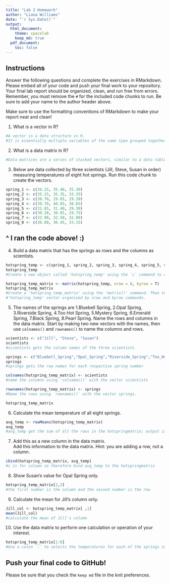 ```yaml
---
title: "Lab 2 Homework"
author: "Liana Williams"
date: "`r Sys.Date()`"
output:
  html_document: 
    theme: spacelab
    keep_md: true
  pdf_document:
    toc: false
---
```


## Instructions
Answer the following questions and complete the exercises in RMarkdown. Please embed all of your code and push your final work to your repository. Your final lab report should be organized, clean, and run free from errors. Remember, you must remove the `#` for the included code chunks to run. Be sure to add your name to the author header above.  

Make sure to use the formatting conventions of RMarkdown to make your report neat and clean!  

1. What is a vector in R?  

```r
#A vector is a data structure in R.  
#It is essentially multiple variables of the same type grouped together under a single piece of memory. 
```


2. What is a data matrix in R?  

```r
#Data matrices are a series of stacked vectors, similar to a data table.
```

3. Below are data collected by three scientists (Jill, Steve, Susan in order) measuring temperatures of eight hot springs. Run this code chunk to create the vectors.  

```r
spring_1 <- c(36.25, 35.40, 35.30)
spring_2 <- c(35.15, 35.35, 33.35)
spring_3 <- c(30.70, 29.65, 29.20)
spring_4 <- c(39.70, 40.05, 38.65)
spring_5 <- c(31.85, 31.40, 29.30)
spring_6 <- c(30.20, 30.65, 29.75)
spring_7 <- c(32.90, 32.50, 32.80)
spring_8 <- c(36.80, 36.45, 33.15)
```
## ^ I ran the code above! :)



4. Build a data matrix that has the springs as rows and the columns as scientists.  

```r
hotspring_temp <- c(spring_1, spring_2, spring_3, spring_4, spring_5, spring_6, spring_7, spring_8)
hotspring_temp
#Create a new object called 'hotspring_temp' using the `c` command to combine the vectors into one.
```

```r
hotspring_temp_matrix <- matrix(hotspring_temp, nrow = 8, byrow = T)
hotspring_temp_matrix
#Create a 'hotspring_temp_matrix' using the 'matrix()' command. Then tell R how to organize
#'hotspring_temp' vector organized by nrow and byrow commands. 
```

5. The names of the springs are 1.Bluebell Spring, 2.Opal Spring, 3.Riverside Spring, 4.Too Hot Spring, 5.Mystery Spring, 6.Emerald Spring, 7.Black Spring, 8.Pearl Spring. Name the rows and columns in the data matrix. Start by making two new vectors with the names, then use `colnames()` and `rownames()` to name the columns and rows.

```r
scientists <- c("Jill", "Steve", "Susan")
scientists
#scientists gets the column names of the three scientists 
```

```r
springs <- c("Bluebell_Spring","Opal_Spring","Riverside_Spring","Too_Hot_Spring","Mystery_Spring","Emerald_Spring","Black_Spring","Pearl_Spring")
springs
#springs gets the row names for each respective spring number
```

```r
colnames(hotspring_temp_matrix) <- scientists
#name the columns using 'colnames()' with the vector scientists
```

```r
rownames(hotspring_temp_matrix) <- springs
#Name the rows using `rownames()` with the vector springs.
```

```r
hotspring_temp_matrix
```

6. Calculate the mean temperature of all eight springs.


```r
avg_temp <- rowMeans(hotspring_temp_matrix)
avg_temp
#avg_temp get the sum of all the rows in the hotspringmatrix; output is 8 springs each with the mean
```

7. Add this as a new column in the data matrix.  
 Add this information to the data matrix. Hint: you are adding a row, not a column.  
```r
cbind(hotspring_temp_matrix, avg_temp)
#c is for column so therefore bind avg_temp to the hotspringmatrix
```

8. Show Susan's value for Opal Spring only.

```r
hotspring_temp_matrix[2,3]
#the first number is the column and the second number is the row
```

9. Calculate the mean for Jill's column only.  
```r
Jill_col <- hotspring_temp_matrix[ ,1]
mean(Jill_col)
#calculate the mean of Jill's column
```

10. Use the data matrix to perform one calculation or operation of your interest.
```r
hotspring_temp_matrix[1:8]
#Use a colon `:` to selects the temperatures for each of the springs in Jill's column. 
```


## Push your final code to GitHub!
Please be sure that you check the `keep md` file in the knit preferences.  